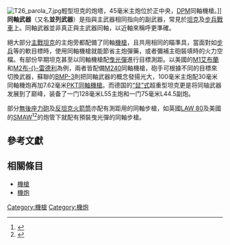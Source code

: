 {{NoteTA
|G1=Military
|G2=Firearms
|G3=長度單位
|G4=地區用語
}}
[[File:T26_parola_7.jpg|thumb]]輕型坦克的炮塔，45毫米主炮位於正中央，[[DP輕機槍|DPM]]同軸機槍。]]
'''同軸武器'''（又名'''並列武器'''）是指與主武器相同指向的副武器，常見於[[坦克|坦克]]及[[裝步戰車|步兵戰車]]上。同軸武器並非真正與主武器同軸，以近軸來稱呼更準確。

絕大部分[[主戰坦克|主戰坦克]]的主炮旁都配備了同軸[[機槍|機槍]]，且共用相同的瞄準具，當面對如[[步兵|步兵]]等的軟目標時，使用同軸機槍就能節省主炮彈藥，或者彌補主砲裝填時的火力空檔。有部份早期坦克甚至以同軸機槍配[[曳光彈|曳光彈]]進行目標測距。以美國的[[M1艾布蘭|M1艾布蘭]]和[[M2布雷德利|M2布-{}-雷德利]]為例，兩者皆配備[[M240通用機槍|M240]]同軸機槍，砲手可根據不同的目標來切換武器，蘇聯的[[BMP-3|BMP-3]]則把同軸武器的概念發揚光大，100毫米主炮配30毫米同軸機炮再加7.62毫米[[PK通用機槍|PKT同軸機槍]]。而德国的[[八號坦克鼠式|“鼠”式]]超重型坦克更是将同轴武器发展到了巅峰，装备了一门128毫米L55主炮和一门75毫米L44.5副炮。

部分[[無後座力砲|無後座力砲]]及[[反坦克武器|反坦克]][[火箭弹发射器|火箭筒]]亦配有測距用的同軸步槍，如英國[[LAW_80輕型反裝甲武器|LAW 80]]及美國的[[肩射多用途攻擊武器|SMAW]]<ref>{{Cite web |url=http://home.wanadoo.nl/cartridges/9mm_smaw.htm |title=The 9x51mm SMAW |accessdate=2009-10-16 |archive-date=2008-06-17 |archive-url=https://web.archive.org/web/20080617195701/http://home.wanadoo.nl/cartridges/9mm_smaw.htm |dead-url=yes }}</ref><ref>{{Cite web |url=http://cartridgecollectors.org/cmo/cmo05oct.htm |title=9 x 51mm SMAW (Shoulder Launched Multipurpose Assault Weapon) |accessdate=2009-10-15 |archive-date=2011-07-25 |archive-url=https://web.archive.org/web/20110725141801/http://cartridgecollectors.org/cmo/cmo05oct.htm |dead-url=no }}</ref>的炮管下就配有預裝曳光彈的同軸步槍。

== 參考文獻 ==
<div class="references-small">
<references />
</div>

== 相關條目 ==
* [[機槍|機槍]]
* [[機炮|機炮]]

[[Category:機槍|Category:機槍]]
[[Category:機炮|Category:機炮]]